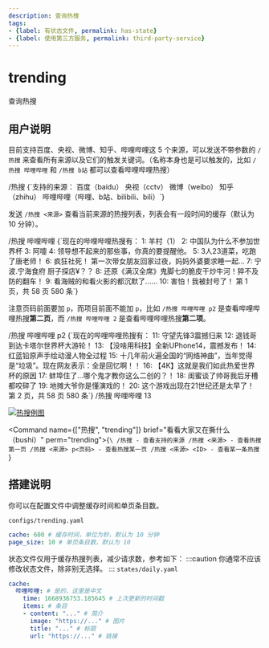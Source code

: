 ```yaml
---
description: 查询热搜
tags:
- {label: 有状态文件, permalink: has-state}
- {label: 使用第三方服务, permalink: third-party-service}
---
```


# trending
查询热搜

## 用户说明
目前支持百度、央视、微博、知乎、哔哩哔哩这 5 个来源，可以发送不带参数的 `/热搜` 来查看所有来源以及它们的触发关键词。（名称本身也是可以触发的，比如 `/热搜 哔哩哔哩` 和 `/热搜 b站` 都可以查看哔哩哔哩热搜）

<Example>
  <Send>/热搜</Send>
  <Recv>
{`支持的来源：
百度（baidu）
央视（cctv）
微博（weibo）
知乎（zhihu）
哔哩哔哩（哔哩、b站、bilibili、bili）`}
  </Recv>
</Example>

发送 `/热搜 <来源>` 查看当前来源的热搜列表，列表会有一段时间的缓存（默认为 10 分钟）。

<Example>
  <Send>/热搜 哔哩哔哩</Send>
  <Recv>
{`现在的哔哩哔哩热搜有：
1: 羊村（1）
2: 中国队为什么不参加世界杯
3: 阿嚏
4: 领导想不起来的那些事，你真的要提醒他。
5: 3人23道菜，吃跑了唐老师！
6: 疯狂社死！ 第一次带女朋友回家过夜，妈妈外婆要求睡一起...
7: 宁波.宁海食府  厨子探店¥？？
8: 还原《满汉全席》鬼脚七的脆皮干炒牛河！猝不及防的翻车！
9: 看海贼的和看火影的都沉默了......
10: 害怕！我被封号了！
第 1 页，共 58 页 580 条`}
  </Recv>
</Example>

注意页码前面要加 `p`，而项目前面不能加 `p`，比如 `/热搜 哔哩哔哩 p2` 是查看哔哩哔哩热搜**第二页**，而 `/热搜 哔哩哔哩 2` 是查看哔哩哔哩热搜**第二项**。

<Example>
  <Send>/热搜 哔哩哔哩 p2</Send>
  <Recv>
{`现在的哔哩哔哩热搜有：
11: 守望先锋3震撼归来
12: 退钱哥到达卡塔尔世界杯大游轮！
13: 【没啥用科技】全新UPhone14，震撼发布！
14: 红蓝铅原声手绘动漫人物全过程
15: 十几年前火遍全国的“网络神曲”，当年觉得是“垃圾”。现在网友表示：全是回忆啊！！
16: 【4K】这就是我们如此热爱世界杯的原因
17: 蚌埠住了...哪个鬼才教你这么二创的？！
18: 闺蜜谈了帅哥我后牙槽都咬碎了
19: 地摊大爷你是懂演戏的！
20: 这个游戏出现在21世纪还是太早了！
第 2 页，共 58 页 580 条`}
  </Recv>
  <Send>/热搜 哔哩哔哩 13</Send>
  <Recv>

[![热搜例图](/example/trending.png)](https://b23.tv/BV1te4y1p7Gv)

  </Recv>
</Example>

<Command name={["热搜", "trending"]} brief="看看大家又在撕什么（bushi）" perm="trending">{`\
/热搜 - 查看支持的来源
/热搜 <来源> - 查看热搜第一页
/热搜 <来源> p<页码> - 查看热搜某一页
/热搜 <来源> <ID> - 查看某一条热搜
`}</Command>

## 搭建说明
你可以在配置文件中调整缓存时间和单页条目数。

`configs/trending.yaml`
```yaml
cache: 600 # 缓存时间，单位为秒，默认为 10 分钟
page_size: 10 # 单页条目数，默认为 10
```

状态文件仅用于缓存热搜列表，减少请求数，参考如下：
:::caution
你通常不应该修改状态文件，除非别无选择。
:::
`states/daily.yaml`
```yaml
cache:
  哔哩哔哩: # 是的，这里是中文
    time: 1668936753.185645 # 上次更新的时间戳
    items: # 条目
    - content: "..." # 简介
      image: "https://..." # 图片
      title: "..." # 标题
      url: "https://..." # 链接
```
